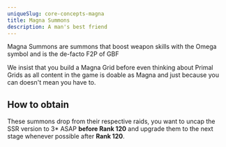 ```yaml
---
uniqueSlug: core-concepts-magna
title: Magna Summons
description: A man's best friend
---
```


Magna Summons are summons that boost weapon skills with the
Omega symbol and is the de-facto F2P of GBF

We insist that you build a Magna Grid before even thinking about Primal Grids as
all content in the game is doable as Magna and just because you can doesn't mean you have to.

## How to obtain

These summons drop from their respective raids, you want to uncap the SSR version to 3\* ASAP **before Rank 120**
and upgrade them to the next stage whenever possible after **Rank 120**.
